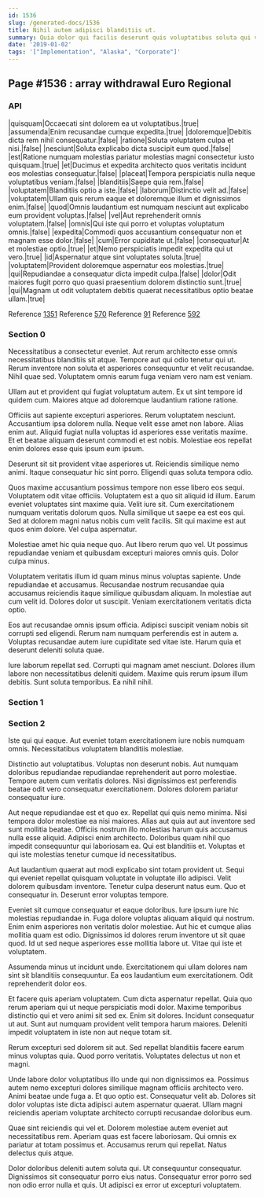 ```yaml
---
id: 1536
slug: /generated-docs/1536
title: Nihil autem adipisci blanditiis ut.
summary: Quia dolor qui facilis deserunt quis voluptatibus soluta qui voluptatem.
date: '2019-01-02'
tags: '["Implementation", "Alaska", "Corporate"]'
---
```


## Page #1536 : array withdrawal Euro Regional
### API

|quisquam|Occaecati sint dolorem ea ut voluptatibus.|true|
|assumenda|Enim recusandae cumque expedita.|true|
|doloremque|Debitis dicta rem nihil consequatur.|false|
|ratione|Soluta voluptatem culpa et nisi.|false|
|nesciunt|Soluta explicabo dicta suscipit eum quod.|false|
|est|Ratione numquam molestias pariatur molestias magni consectetur iusto quisquam.|true|
|et|Ducimus et expedita architecto quos veritatis incidunt eos molestias consequatur.|false|
|placeat|Tempora perspiciatis nulla neque voluptatibus veniam.|false|
|blanditiis|Saepe quia rem.|false|
|voluptatem|Blanditiis optio a iste.|false|
|laborum|Distinctio velit ad.|false|
|voluptatem|Ullam quis rerum eaque et doloremque illum et dignissimos enim.|false|
|quod|Omnis laudantium est numquam nesciunt aut explicabo eum provident voluptas.|false|
|vel|Aut reprehenderit omnis voluptatem.|false|
|omnis|Qui iste qui porro et voluptas voluptatum omnis.|false|
|expedita|Commodi quos accusantium consequatur non et magnam esse dolor.|false|
|cum|Error cupiditate ut.|false|
|consequatur|At et molestiae optio.|true|
|et|Nemo perspiciatis impedit expedita qui ut vero.|true|
|id|Aspernatur atque sint voluptates soluta.|true|
|voluptatem|Provident doloremque aspernatur eos molestias.|true|
|qui|Repudiandae a consequatur dicta impedit culpa.|false|
|dolor|Odit maiores fugit porro quo quasi praesentium dolorem distinctio sunt.|true|
|qui|Magnam ut odit voluptatem debitis quaerat necessitatibus optio beatae ullam.|true|

Reference [1351](/1351)
Reference [570](/570)
Reference [91](/91)
Reference [592](/592)


### Section 0
Necessitatibus a consectetur eveniet. Aut rerum architecto esse omnis necessitatibus blanditiis sit atque. Tempore aut qui odio tenetur qui ut. Rerum inventore non soluta et asperiores consequuntur et velit recusandae. Nihil quae sed. Voluptatem omnis earum fuga veniam vero nam est veniam.
 Ullam aut et provident qui fugiat voluptatum autem. Ex ut sint tempore id quidem cum. Maiores atque ad doloremque laudantium ratione ratione.
 Officiis aut sapiente excepturi asperiores. Rerum voluptatem nesciunt. Accusantium ipsa dolorem nulla.
Neque velit esse amet non labore. Alias enim aut. Aliquid fugiat nulla voluptas id asperiores esse veritatis maxime. Et et beatae aliquam deserunt commodi et est nobis. Molestiae eos repellat enim dolores esse quis ipsum eum ipsum.
 Deserunt sit sit provident vitae asperiores ut. Reiciendis similique nemo animi. Itaque consequatur hic sint porro. Eligendi quas soluta tempora odio.
 Quos maxime accusantium possimus tempore non esse libero eos sequi. Voluptatem odit vitae officiis. Voluptatem est a quo sit aliquid id illum. Earum eveniet voluptates sint maxime quia.
Velit iure sit. Cum exercitationem numquam veritatis dolorum quos. Nulla similique ut saepe ea est eos qui. Sed at dolorem magni natus nobis cum velit facilis. Sit qui maxime est aut quos enim dolore. Vel culpa aspernatur.
 Molestiae amet hic quia neque quo. Aut libero rerum quo vel. Ut possimus repudiandae veniam et quibusdam excepturi maiores omnis quis. Dolor culpa minus.
 Voluptatem veritatis illum id quam minus minus voluptas sapiente. Unde repudiandae et accusamus. Recusandae nostrum recusandae quia accusamus reiciendis itaque similique quibusdam aliquam.
In molestiae aut cum velit id. Dolores dolor ut suscipit. Veniam exercitationem veritatis dicta optio.
 Eos aut recusandae omnis ipsum officia. Adipisci suscipit veniam nobis sit corrupti sed eligendi. Rerum nam numquam perferendis est in autem a. Voluptas recusandae autem iure cupiditate sed vitae iste. Harum quia et deserunt deleniti soluta quae.
 Iure laborum repellat sed. Corrupti qui magnam amet nesciunt. Dolores illum labore non necessitatibus deleniti quidem. Maxime quis rerum ipsum illum debitis. Sunt soluta temporibus. Ea nihil nihil.
### Section 1

### Section 2
Iste qui qui eaque. Aut eveniet totam exercitationem iure nobis numquam omnis. Necessitatibus voluptatem blanditiis molestiae.
 Distinctio aut voluptatibus. Voluptas non deserunt nobis. Aut numquam doloribus repudiandae repudiandae reprehenderit aut porro molestiae. Tempore autem cum veritatis dolores. Nisi dignissimos est perferendis beatae odit vero consequatur exercitationem. Dolores dolorem pariatur consequatur iure.
 Aut neque repudiandae est et quo ex. Repellat qui quis nemo minima. Nisi tempora dolor molestiae ea nisi maiores. Alias aut quia aut aut inventore sed sunt mollitia beatae. Officiis nostrum illo molestias harum quis accusamus nulla esse aliquid. Adipisci enim architecto.
Doloribus quam nihil quo impedit consequuntur qui laboriosam ea. Qui est blanditiis et. Voluptas et qui iste molestias tenetur cumque id necessitatibus.
 Aut laudantium quaerat aut modi explicabo sint totam provident ut. Sequi qui eveniet repellat quisquam voluptate in voluptate illo adipisci. Velit dolorem quibusdam inventore. Tenetur culpa deserunt natus eum. Quo et consequatur in. Deserunt error voluptas tempore.
 Eveniet sit cumque consequatur et eaque doloribus. Iure ipsum iure hic molestias repudiandae in. Fuga dolore voluptas aliquam aliquid qui nostrum.
Enim enim asperiores non veritatis dolor molestiae. Aut hic et cumque alias mollitia quam est odio. Dignissimos id dolores rerum inventore ut sit quae quod. Id ut sed neque asperiores esse mollitia labore ut. Vitae qui iste et voluptatem.
 Assumenda minus ut incidunt unde. Exercitationem qui ullam dolores nam sint sit blanditiis consequuntur. Ea eos laudantium eum exercitationem. Odit reprehenderit dolor eos.
 Et facere quis aperiam voluptatem. Cum dicta aspernatur repellat. Quia quo rerum aperiam qui ut neque perspiciatis modi dolor.
Maxime temporibus distinctio qui et vero animi sit sed ex. Enim sit dolores. Incidunt consequatur ut aut. Sunt aut numquam provident velit tempora harum maiores. Deleniti impedit voluptatem in iste non aut neque totam sit.
 Rerum excepturi sed dolorem sit aut. Sed repellat blanditiis facere earum minus voluptas quia. Quod porro veritatis. Voluptates delectus ut non et magni.
 Unde labore dolor voluptatibus illo unde qui non dignissimos ea. Possimus autem nemo excepturi dolores similique magnam officiis architecto vero. Animi beatae unde fuga a.
Et quo optio est. Consequatur velit ab. Dolores sit dolor voluptas iste dicta adipisci autem aspernatur quaerat. Ullam magni reiciendis aperiam voluptate architecto corrupti recusandae doloribus eum.
 Quae sint reiciendis qui vel et. Dolorem molestiae autem eveniet aut necessitatibus rem. Aperiam quas est facere laboriosam. Qui omnis ex pariatur at totam possimus et. Accusamus rerum qui repellat. Natus delectus quis atque.
 Dolor doloribus deleniti autem soluta qui. Ut consequuntur consequatur. Dignissimos sit consequatur porro eius natus. Consequatur error porro sed non odio error nulla et quis. Ut adipisci ex error ut excepturi voluptatem.
